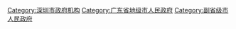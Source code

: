 [[Category:深圳市政府机构|Category:深圳市政府机构]]
[[Category:广东省地级市人民政府|Category:广东省地级市人民政府]]
[[Category:副省级市人民政府|Category:副省级市人民政府]]